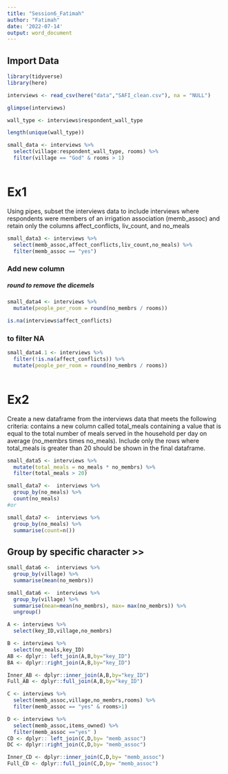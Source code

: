 ```yaml
---
title: "Session6_Fatimah"
author: "Fatimah"
date: '2022-07-14'
output: word_document
---
```


## Import Data

```r
library(tidyverse)
library(here)

```

```r

interviews <- read_csv(here("data","SAFI_clean.csv"), na = "NULL")

```

```r
glimpse(interviews)

wall_type <- interviews$respondent_wall_type

length(unique(wall_type))

```

```r

small_data <- interviews %>%
  select(village:respondent_wall_type, rooms) %>% 
  filter(village == "God" & rooms > 1)
  

```

# Ex1

Using pipes, subset the interviews data to include interviews where respondents were members of an irrigation association (memb_assoc) and retain only the columns affect_conflicts, liv_count, and no_meals

```r
small_data3 <- interviews %>% 
  select(memb_assoc,affect_conflicts,liv_count,no_meals) %>%
  filter(memb_assoc == "yes")
```

### Add new column

##### **round** to remove the dicemels

```r
small_data4 <- interviews %>% 
  mutate(people_per_room = round(no_membrs / rooms))
```

```r
is.na(interviews$affect_conflicts)
```

### to filter NA

```r
small_data4.1 <- interviews %>% 
  filter(!is.na(affect_conflicts)) %>% 
  mutate(people_per_room = round(no_membrs / rooms))
  
```

# Ex2

Create a new dataframe from the interviews data that meets the following criteria: contains a new column called total_meals containing a value that is equal to the total number of meals served in the household per day on average (no_membrs times no_meals). Include only the rows where total_meals is greater than 20 should be shown in the final dataframe.

```r
small_data5 <- interviews %>% 
  mutate(total_meals = no_meals * no_membrs) %>% 
  filter(total_meals > 20)
```

```r
small_data7 <-  interviews %>% 
  group_by(no_meals) %>% 
  count(no_meals)
#or

small_data7 <-  interviews %>% 
  group_by(no_meals) %>% 
  summarise(count=n())

```

## Group by specific character \>\>

```r
small_data6 <-  interviews %>% 
  group_by(village) %>% 
  summarise(mean(no_membrs))

```

```r
small_data6 <-  interviews %>% 
  group_by(village) %>% 
  summarise(mean=mean(no_membrs), max= max(no_membrs)) %>% 
  ungroup()

```

```r
A <- interviews %>% 
  select(key_ID,village,no_membrs)

B <- interviews %>% 
  select(no_meals,key_ID)
AB <- dplyr:: left_join(A,B,by="key_ID")
BA <- dplyr::right_join(A,B,by="key_ID")

Inner_AB <- dplyr::inner_join(A,B,by="key_ID")
Full_AB <- dplyr::full_join(A,B,by="key_ID")

```

```r
C <- interviews %>% 
  select(memb_assoc,village,no_membrs,rooms) %>% 
  filter(memb_assoc == "yes" & rooms>1)

D <- interviews %>% 
  select(memb_assoc,items_owned) %>% 
  filter(memb_assoc =="yes" )
CD <- dplyr:: left_join(C,D,by= "memb_assoc")
DC <- dplyr::right_join(C,D,by= "memb_assoc")

Inner_CD <- dplyr::inner_join(C,D,by= "memb_assoc")
Full_CD <- dplyr::full_join(C,D,by= "memb_assoc")



```

